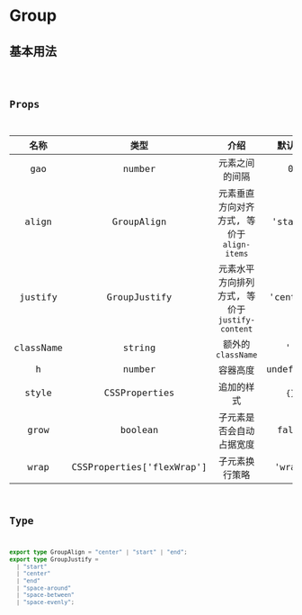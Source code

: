 # Group

## 基本用法

<code src="./group/basic-usage.tsx" />

## Props

|   名称    |           类型            |                     介绍                      |  默认值   |
| :-------: | :-----------------------: | :-------------------------------------------: | :-------: |
|    gao    |          number           |                元素之间的间隔                 |     0     |
|   align   |        GroupAlign         |   元素垂直方向对齐方式, 等价于`align-items`   |  'start'  |
|  justify  |       GroupJustify        | 元素水平方向排列方式, 等价于`justify-content` | 'center'  |
| className |          string           |               额外的`className`               |    ''     |
|     h     |          number           |                   容器高度                    | undefined |
|   style   |       CSSProperties       |                  追加的样式                   |   `{}`    |
|   grow    |          boolean          |           子元素是否会自动占据宽度            |   false   |
|   wrap    | CSSProperties['flexWrap'] |                子元素换行策略                 |  'wrap'   |

## Type

```ts
export type GroupAlign = "center" | "start" | "end";
export type GroupJustify =
  | "start"
  | "center"
  | "end"
  | "space-around"
  | "space-between"
  | "space-evenly";
```
